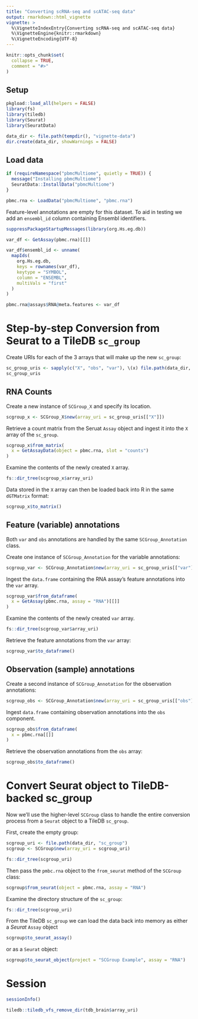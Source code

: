 ```yaml
---
title: "Converting scRNA-seq and scATAC-seq data"
output: rmarkdown::html_vignette
vignette: >
  %\VignetteIndexEntry{Converting scRNA-seq and scATAC-seq data}
  %\VignetteEngine{knitr::rmarkdown}
  %\VignetteEncoding{UTF-8}
---
```


```r
knitr::opts_chunk$set(
  collapse = TRUE,
  comment = "#>"
)
```

## Setup

```r
pkgload::load_all(helpers = FALSE)
library(fs)
library(tiledb)
library(Seurat)
library(SeuratData)

data_dir <- file.path(tempdir(), "vignette-data")
dir.create(data_dir, showWarnings = FALSE)
```

## Load data

```r
if (requireNamespace("pbmcMultiome", quietly = TRUE)) {
  message("Installing pbmcMultiome")
  SeuratData::InstallData("pbmcMultiome")
}
```

```r
pbmc.rna <- LoadData("pbmcMultiome", "pbmc.rna")
```

Feature-level annotations are empty for this dataset. To aid in testing we add an `ensembl_id` column containing Ensembl identifiers.

```r
suppressPackageStartupMessages(library(org.Hs.eg.db))

var_df <- GetAssay(pbmc.rna)[[]]

var_df$ensembl_id <- unname(
  mapIds(
    org.Hs.eg.db,
    keys = rownames(var_df),
    keytype = "SYMBOL",
    column = "ENSEMBL",
    multiVals = "first"
  )
)

pbmc.rna@assays$RNA@meta.features <- var_df
```

# Step-by-step Conversion from Seurat to a TileDB `sc_group`

Create URIs for each of the 3 arrays that will make up the new `sc_group`:

```r
sc_group_uris <- sapply(c("X", "obs", "var"), \(x) file.path(data_dir, x))
sc_group_uris
```

## RNA Counts

Create a new instance of `SCGroup_X` and specify its location.

```r
scgroup_x <- SCGroup_X$new(array_uri = sc_group_uris[["X"]])
```

Retrieve a count matrix from the Seruat `Assay` object and ingest it into the `X` array of the `sc_group`.

```r
scgroup_x$from_matrix(
  x = GetAssayData(object = pbmc.rna, slot = "counts")
)
```

Examine the contents of the newly created `X` array.

```r
fs::dir_tree(scgroup_x$array_uri)
```

Data stored in the `X` array can then be loaded back into R in the same `dGTMatrix` format:

```r
scgroup_x$to_matrix()
```

## Feature (variable) annotations

Both `var` and `obs` annotations are handled by the same `SCGroup_Annotation` class.

Create one instance of `SCGroup_Annotation` for the variable annotations:

```r
scgroup_var <- SCGroup_Annotation$new(array_uri = sc_group_uris[["var"]])
```

Ingest the `data.frame` containing the RNA assay's feature annotations into the `var` array.

```r
scgroup_var$from_dataframe(
  x = GetAssay(pbmc.rna, assay = "RNA")[[]]
)
```

Examine the contents of the newly created `var` array.

```r
fs::dir_tree(scgroup_var$array_uri)
```

Retrieve the feature annotations from the `var` array:

```r
scgroup_var$to_dataframe()
```

## Observation (sample) annotations

Create a second instance of `SCGroup_Annotation` for the observation annotations:

```r
scgroup_obs <- SCGroup_Annotation$new(array_uri = sc_group_uris[["obs"]])
```

Ingest `data.frame` containing observation annotations into the `obs` component.

```r
scgroup_obs$from_dataframe(
  x = pbmc.rna[[]]
)
```

Retrieve the observation annotations from the `obs` array:

```r
scgroup_obs$to_dataframe()
```

# Convert Seurat object to TileDB-backed sc_group

Now we'll use the higher-level `SCGroup` class to handle the entire conversion process from a `Seurat` object to a TileDB `sc_group`.

First, create the empty group:

```r
scgroup_uri <- file.path(data_dir, "sc_group")
scgroup <- SCGroup$new(array_uri = scgroup_uri)

fs::dir_tree(scgroup_uri)
```

Then pass the `pmbc.rna` object to the `from_seurat` method of the `SCGroup` class:

```r
scgroup$from_seurat(object = pbmc.rna, assay = "RNA")
```

Examine the directory structure of the `sc_group`:

```r
fs::dir_tree(scgroup_uri)
```

From the TileDB `sc_group` we can load the data back into memory as either a _Seurat_ `Assay` object

```r
scgroup$to_seurat_assay()
```

or as a `Seurat` object:

```r
scgroup$to_seurat_object(project = "SCGroup Example", assay = "RNA")
```

# Session

```r
sessionInfo()
```

```r
tiledb::tiledb_vfs_remove_dir(tdb_brain$array_uri)
```
